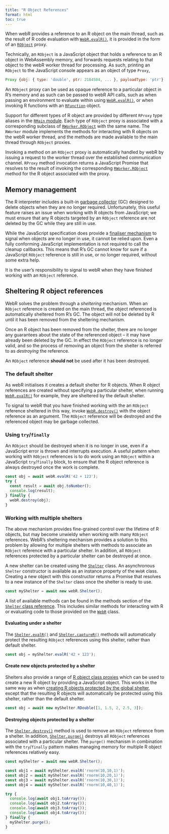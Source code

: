 ```yaml
---
title: "R Object References"
format: html
toc: true
---
```


When webR provides a reference to an R object on the main thread, such as the
result of R code evaluation with
[`WebR.evalR()`](api/js/classes/WebR.WebR.md#evalr), it is provided in the form
of an [`RObject`](api/js/modules/RMain.md#robject) proxy.

Technically, an `RObject` is a JavaScript object that holds a reference to an R
object in WebAssembly memory, and forwards requests relating to that object to
the webR worker thread for processing. As such, printing an `RObject` to the
JavaScript console appears as an object of type `Proxy`,

``` javascript
Proxy {obj: { type: 'double', ptr: 2184504, ... }, payloadType: 'ptr'}
```

An `RObject` proxy can be used as opaque reference to a particular object in R's
memory and as such can be passed to webR API calls, such as when passing an
environment to evaluate within using
[`WebR.evalR()`](api/js/classes/WebR.WebR.md#evalr), or when invoking R
functions with an [`RFunction`](api/js/classes/RWorker.RFunction.md) object.

Support for different types of R object are provided by different `RProxy` type
aliases in the [`RMain` module](api/js/modules/RMain.md). Each type of `RObject`
proxy is associated with a corresponding subclass of
[`RWorker.RObject`](api/js/classes/RWorker.RObject.md) with the same name. The
`RWorker` module implements the methods for interacting with R objects on the
webR worker thread, and the methods are made available to the main thread
through `RObject` proxies.

Invoking a method on an `RObject` proxy is automatically handled by webR by
issuing a request to the worker thread over the established communication
channel. `RProxy` method invocation returns a JavaScript Promise that resolves
to the result of invoking the corresponding
[`RWorker.RObject`](api/js/classes/RWorker.RObject.md) method for the R object
associated with the proxy.

## Memory management

The R interpreter includes a built-in [garbage
collector](https://en.wikipedia.org/wiki/Garbage_collection_(computer_science))
(GC) designed to delete objects when they are no longer required. Unfortunately,
this useful feature raises an issue when working with R objects from JavaScript;
we must ensure that any R objects targeted by an `RObject` reference are not
deleted by the GC while they are still in use.

While the JavaScript specification does provide a [finaliser
mechanism](https://developer.mozilla.org/en-US/docs/Web/JavaScript/Reference/Global_Objects/FinalizationRegistry)
to signal when objects are no longer in use, it cannot be relied upon. Even a
fully conforming JavaScript implementation is not required to call the cleanup
callbacks. This means that R's GC cannot know for sure if a JavaScript `RObject`
reference is still in use, or no longer required, without some extra help.

::: callout-note
It is the user's responsibility to signal to webR when they have finished
working with an `RObject` reference.
:::

## Sheltering R object references

WebR solves the problem through a *sheltering* mechanism. When an `RObject`
reference is created on the main thread, the object referenced is automatically
sheltered from R's GC. The object will not be deleted by R until it has been
removed from the sheltering mechanism.

Once an R object has been removed from the shelter, there are no longer any
guarantees about the state of the referenced object -- it may have already been
deleted by the GC. In effect the `RObject` reference is no longer valid, and so
the process of removing an object from the shelter is referred to as
*destroying* the reference.

::: callout-warning
An `RObject` reference **should not** be used after it has been destroyed.
:::

### The default shelter

As webR initialises it creates a default shelter for R objects. When R object
references are created without specifying a particular shelter, when running
[`WebR.evalR()`](api/js/classes/WebR.WebR.md#evalr) for example, they are
sheltered by the default shelter.

To signal to webR that you have finished working with the an `RObject` reference
sheltered in this way, invoke
[`WebR.destroy()`](api/js/classes/WebR.WebR.md#destroy) with the object
reference as an argument. The `RObject` reference will be destroyed and the
referenced object may be garbage collected.

### Using `try`/`finally`

An `RObject` should be destroyed when it is no longer in use, even if a
JavaScript error is thrown and interrupts execution. A useful pattern when
working with `RObject` references is to do work using an `RObject` within a
JavaScript `try`/`finally` block, to ensure that the R object reference is
always destroyed once the work is complete.

``` javascript
const obj = await webR.evalR('42 + 123');
try {
  const result = await obj.toNumber();
  console.log(result);
} finally {
  webR.destroy(obj);
}
```

### Working with multiple shelters

The above mechanism provides fine-grained control over the lifetime of R
objects, but may become unwieldy when working with many `RObject` references.
WebR's sheltering mechanism provides a solution to this problem by allowing for
multiple shelters with methods to associate an `RObject` reference with a
particular shelter. In addition, all `RObject` references protected by a
particular shelter can be destroyed at once.

A new shelter can be created using the
[`Shelter`](api/js/classes/WebR.Shelter.md) class. An asynchronous `Shelter`
constructor is available as an instance property of the `WebR` class. Creating a
new object with this constructor returns a Promise that resolves to a new
instance of the `Shelter` class once the shelter is ready to use.

``` javascript
const myShelter = await new webR.Shelter();
```

A list of available methods can be found in the methods section of the
[`Shelter` class reference](api/js/classes/WebR.Shelter.md#methods). This
includes similar methods for interacting with R or evaluating code to those
provided on the [`WebR`](api/js/classes/WebR.WebR.md#methods) class.

#### Evaluating under a shelter

The [`Shelter.evalR()`](api/js/classes/WebR.Shelter.md#evalr) and
[`Shelter.captureR()`](api/js/classes/WebR.Shelter.md#evalr) methods will
automatically protect the resulting `RObject` references using this shelter,
rather than default shelter.

``` javascript
const obj = myShelter.evalR('42 + 123');
```

#### Create new objects protected by a shelter

Shelters also provide a range of [R object class
proxies](api/js/classes/WebR.Shelter.md#properties) which can be
used to create a new R object by providing a JavaScript object. This works in
the same way as when [creating R objects protected by the global
shelter](convert-js-to-r.qmd#creating-an-r-object-with-specific-type), except
that the resulting R objects will automatically be protected using this shelter,
rather than the default shelter.

``` javascript
const obj = await new myShelter.RDouble([1, 1.5, 2, 2.5, 3]);
```

#### Destroying objects protected by a shelter

The [`Shelter.destroy()`](api/js/classes/WebR.Shelter.md#destroy) method is used
to remove an `RObject` reference from a shelter. In addition,
[`Shelter.purge()`](api/js/classes/WebR.Shelter.md#purge) destroys all `RObject`
references associated with a particular shelter. The `purge()` mechanism in
combination with the `try`/`finally` pattern makes managing memory for multiple
R object references relatively easy.

``` javascript
const myShelter = await new webR.Shelter();

const obj1 = await myShelter.evalR('rnorm(10,10,1)');
const obj2 = await myShelter.evalR('rnorm(10,20,1)');
const obj3 = await myShelter.evalR('rnorm(10,30,1)');
const obj4 = await myShelter.evalR('rnorm(10,40,1)');

try {
  console.log(await obj1.toArray());
  console.log(await obj2.toArray());
  console.log(await obj3.toArray());
  console.log(await obj4.toArray());
} finally {
  myShelter.purge();
}
```
